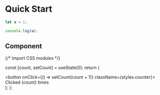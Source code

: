 # Quick Start

```js filename="demo.js" {3} copy
let a = 1;

console.log(a);
```

## Component


{/* Import CSS modules */}

  const [count, setCount] = useState(0);
  return (
    <div>
      <button onClick={() => setCount(count + 1)} className={styles.counter}>
        Clicked {count} times
      </button>
    </div>
  );
};

<Counter />
